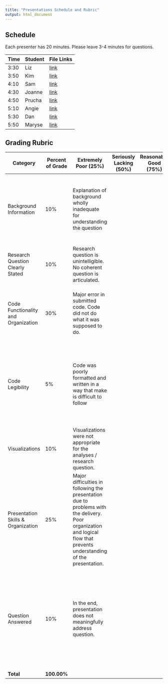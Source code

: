 ```yaml
---
title: "Presentations Schedule and Rubric"
output: html_document
---
```



## Schedule

Each presenter has 20 minutes.  Please leave 3-4 minutes for questions. 

| Time | Student| File Links |
|------|--------|---------|
| 3:30 | Liz    |[link](F2016_student_presentations/Liz.html)|
| 3:50 | Kim    |[link](F2016_student_presentations/Kim.html)|
| 4:10 | Sam    |[link](F2016_student_presentations/Sam.html)|
| 4:30 | Joanne |[link](F2016_student_presentations/Joanne.html)|
| 4:50 | Prucha |[link](F2016_student_presentations/Prucha.html)|
| 5:10 | Angie  |[link](F2016_student_presentations/Angie.html)|
| 5:30 | Dan    |[link](F2016_student_presentations/Dan.html)|
| 5:50 | Maryse |[link](F2016_student_presentations/Maryse.html) |

## Grading Rubric

| Category                            | Percent of Grade | Extremely Poor (25%) | Seriously Lacking (50%) | Reasonably Good (75%) | Excellent (100%) |
|-------------------------------------|------------------|----------------------|-------------------------|----------------|------------------|
| Background Information              | 10%  |  Explanation of background wholly inadequate   for understanding the question   |    |     | Background clearly explained, giving the audience a crystal clear understanding of the question and its significance |
| Research Question Clearly Stated    | 10%  | Research question is unintelligible.  No coherent question is articulated. |   |    |  Question is extremely clearly stated, along with hypotheses, expectations  |
| Code Functionality and Organization | 30%  | Major error in submitted code.  Code did not do what it was supposed to do. |  |   | Code works exactly as advertised, and shows a clear grasp of all principles of coding learned this semester. |
| Code Legibility                     | 5%  | Code was poorly formatted and written in a way that make is difficult to follow |    |    | Code was well organized and well formatted.  Extremely easy to follow and understand the flow of the data manipulation / analysis. |
| Visualizations                      | 10%  |  Visualizations were not appropriate for the analyses / research question.  |  |  | Visualizations were visually compelling, and conveyed all information in a clear and concise way  |
| Presentation Skills & Organization  | 25%  | Major difficulties in following the presentation due to problems with the delivery. Poor organization and logical flow that prevents understanding of the presentation. |  | | Exceptionally clear presentation skills.  Expert organization that present all aspects of presentation in a logical and compelling way. |
| Question Answered                   | 10%  | In the end, presentation does not meaningfully address question. |  |  | Data and analyses presented are expertly suited to research question. Question is addressed in a clear and compelling way.  I feel like I really learned something from this!|
| **Total**                           | **100.00%**  | | | |  |